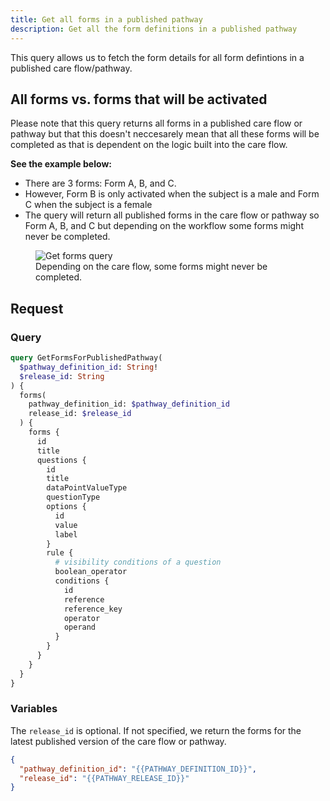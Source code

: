 ```yaml
---
title: Get all forms in a published pathway
description: Get all the form definitions in a published pathway
---
```


This query allows us to fetch the form details for all form defintions in a published care flow/pathway.

## All forms vs. forms that will be activated

Please note that this query returns all forms in a published care flow or pathway but that this doesn't neccesarely mean that all these forms will be completed as that is dependent on the logic built into the care flow.

**See the example below:**

- There are 3 forms: Form A, B, and C.
- However, Form B is only activated when the subject is a male and Form C when the subject is a female
- The query will return all published forms in the care flow or pathway so Form A, B, and C but depending on the workflow some forms might never be completed.

<figure className="w-full flex flex-col justify-center text-center relative">
  <div className="bg-[#F0F6FF] p-12 w-full sm:w-8/12 mx-auto rounded-md">
    <img
      src="https://res.cloudinary.com/da7x4rzl4/image/upload/v1667379532/Developer%20portal/getforms.png"
      alt="Get forms query"
    />
  </div>
  <figcaption className="dark:text-slate-400 pt-2">
    Depending on the care flow, some forms might never be completed.
  </figcaption>
</figure>

## Request

### Query

```graphql
query GetFormsForPublishedPathway(
  $pathway_definition_id: String!
  $release_id: String
) {
  forms(
    pathway_definition_id: $pathway_definition_id
    release_id: $release_id
  ) {
    forms {
      id
      title
      questions {
        id
        title
        dataPointValueType
        questionType
        options {
          id
          value
          label
        }
        rule {
          # visibility conditions of a question
          boolean_operator
          conditions {
            id
            reference
            reference_key
            operator
            operand
          }
        }
      }
    }
  }
}
```

### Variables

The `release_id` is optional. If not specified, we return the forms for the latest published version of the care flow or pathway.

```json
{
  "pathway_definition_id": "{{PATHWAY_DEFINITION_ID}}",
  "release_id": "{{PATHWAY_RELEASE_ID}}"
}
```
